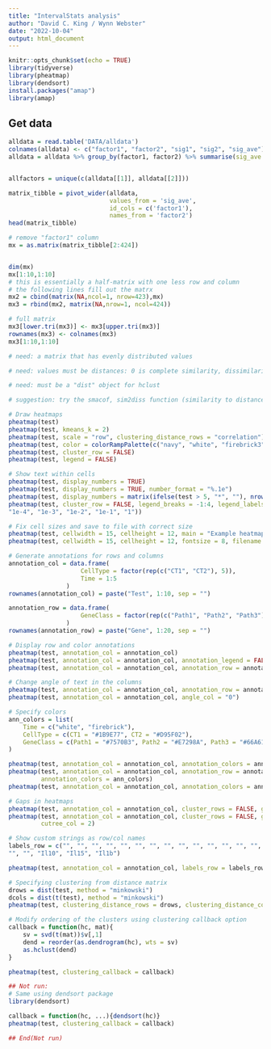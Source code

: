 ```yaml
---
title: "IntervalStats analysis"
author: "David C. King / Wynn Webster"
date: "2022-10-04"
output: html_document
---
```


```r
knitr::opts_chunk$set(echo = TRUE)
library(tidyverse)
library(pheatmap)
library(dendsort)
install.packages("amap")
library(amap)
```

## Get data
```r
alldata = read.table('DATA/alldata')
colnames(alldata) <- c("factor1", "factor2", "sig1", "sig2", "sig_ave")
alldata = alldata %>% group_by(factor1, factor2) %>% summarise(sig_ave = max(sig_ave)) 


allfactors = unique(c(alldata[[1]], alldata[[2]]))

matrix_tibble = pivot_wider(alldata, 
                            values_from = 'sig_ave', 
                            id_cols = c('factor1'), 
                            names_from = 'factor2')
head(matrix_tibble)

# remove "factor1" column
mx = as.matrix(matrix_tibble[2:424])


dim(mx)
mx[1:10,1:10]
# this is essentially a half-matrix with one less row and column
# the following lines fill out the matrx
mx2 = cbind(matrix(NA,ncol=1, nrow=423),mx)
mx3 = rbind(mx2, matrix(NA,nrow=1, ncol=424))

# full matrix
mx3[lower.tri(mx3)] <- mx3[upper.tri(mx3)]
rownames(mx3) <- colnames(mx3)
mx3[1:10,1:10]
```

```r
# need: a matrix that has evenly distributed values

# need: values must be distances: 0 is complete similarity, dissimilarity increasing > 0

# need: must be a "dist" object for hclust

# suggestion: try the smacof, sim2diss function (similarity to distance)
```

```r
# Draw heatmaps
pheatmap(test)
pheatmap(test, kmeans_k = 2)
pheatmap(test, scale = "row", clustering_distance_rows = "correlation")
pheatmap(test, color = colorRampPalette(c("navy", "white", "firebrick3"))(50))
pheatmap(test, cluster_row = FALSE)
pheatmap(test, legend = FALSE)

# Show text within cells
pheatmap(test, display_numbers = TRUE)
pheatmap(test, display_numbers = TRUE, number_format = "%.1e")
pheatmap(test, display_numbers = matrix(ifelse(test > 5, "*", ""), nrow(test)))
pheatmap(test, cluster_row = FALSE, legend_breaks = -1:4, legend_labels = c("0",
"1e-4", "1e-3", "1e-2", "1e-1", "1"))

# Fix cell sizes and save to file with correct size
pheatmap(test, cellwidth = 15, cellheight = 12, main = "Example heatmap")
pheatmap(test, cellwidth = 15, cellheight = 12, fontsize = 8, filename = "test.pdf")

# Generate annotations for rows and columns
annotation_col = data.frame(
                    CellType = factor(rep(c("CT1", "CT2"), 5)), 
                    Time = 1:5
                )
rownames(annotation_col) = paste("Test", 1:10, sep = "")

annotation_row = data.frame(
                    GeneClass = factor(rep(c("Path1", "Path2", "Path3"), c(10, 4, 6)))
                )
rownames(annotation_row) = paste("Gene", 1:20, sep = "")

# Display row and color annotations
pheatmap(test, annotation_col = annotation_col)
pheatmap(test, annotation_col = annotation_col, annotation_legend = FALSE)
pheatmap(test, annotation_col = annotation_col, annotation_row = annotation_row)

# Change angle of text in the columns
pheatmap(test, annotation_col = annotation_col, annotation_row = annotation_row, angle_col = "45")
pheatmap(test, annotation_col = annotation_col, angle_col = "0")

# Specify colors
ann_colors = list(
    Time = c("white", "firebrick"),
    CellType = c(CT1 = "#1B9E77", CT2 = "#D95F02"),
    GeneClass = c(Path1 = "#7570B3", Path2 = "#E7298A", Path3 = "#66A61E")
)

pheatmap(test, annotation_col = annotation_col, annotation_colors = ann_colors, main = "Title")
pheatmap(test, annotation_col = annotation_col, annotation_row = annotation_row, 
         annotation_colors = ann_colors)
pheatmap(test, annotation_col = annotation_col, annotation_colors = ann_colors[2]) 

# Gaps in heatmaps
pheatmap(test, annotation_col = annotation_col, cluster_rows = FALSE, gaps_row = c(10, 14))
pheatmap(test, annotation_col = annotation_col, cluster_rows = FALSE, gaps_row = c(10, 14), 
         cutree_col = 2)

# Show custom strings as row/col names
labels_row = c("", "", "", "", "", "", "", "", "", "", "", "", "", "", "", 
"", "", "Il10", "Il15", "Il1b")

pheatmap(test, annotation_col = annotation_col, labels_row = labels_row)

# Specifying clustering from distance matrix
drows = dist(test, method = "minkowski")
dcols = dist(t(test), method = "minkowski")
pheatmap(test, clustering_distance_rows = drows, clustering_distance_cols = dcols)

# Modify ordering of the clusters using clustering callback option
callback = function(hc, mat){
    sv = svd(t(mat))$v[,1]
    dend = reorder(as.dendrogram(hc), wts = sv)
    as.hclust(dend)
}

pheatmap(test, clustering_callback = callback)

## Not run: 
# Same using dendsort package
library(dendsort)

callback = function(hc, ...){dendsort(hc)}
pheatmap(test, clustering_callback = callback)

## End(Not run)
```
